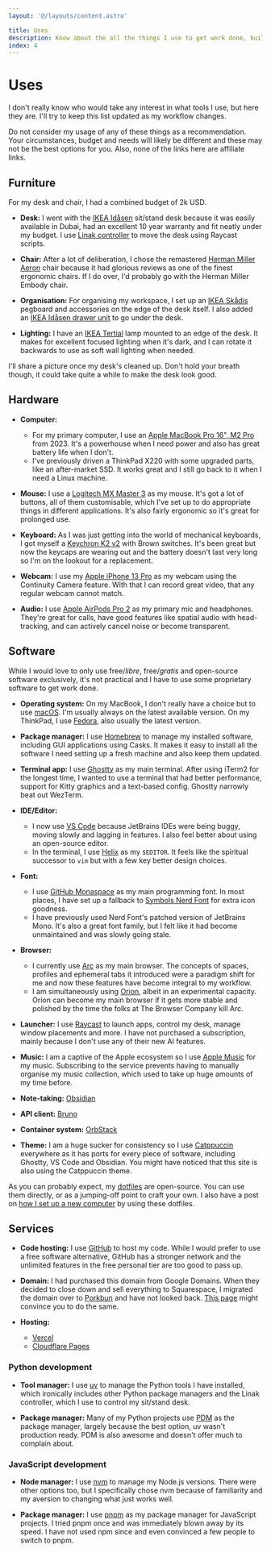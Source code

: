 ```yaml
---
layout: '@/layouts/content.astro'

title: Uses
description: Know about the all the things I use to get work done, build things, entertain myself and maintain my digital life.
index: 4
---
```


# Uses

I don't really know who would take any interest in what tools I use, but here
they are. I'll try to keep this list updated as my workflow changes.

Do not consider my usage of any of these things as a recommendation. Your
circumstances, budget and needs will likely be different and these may not be
the best options for you. Also, none of the links here are affiliate links.

## Furniture

For my desk and chair, I had a combined budget of 2k USD.

- **Desk:** I went with the
  [IKEA Idåsen](https://www.ikea.com/ae/en/p/idasen-desk-sit-stand-black-dark-grey-s89280993/)
  sit/stand desk because it was easily available in Dubai, had an excellent 10
  year warranty and fit neatly under my budget. I use
  [Linak controller](https://github.com/rhyst/linak-controller) to move the desk using
  Raycast scripts.

- **Chair:** After a lot of deliberation, I chose the remastered
  [Herman Miller Aeron](https://www.hermanmiller.com/products/seating/office-chairs/aeron-chair/)
  chair because it had glorious reviews as one of the finest ergonomic chairs. If I do
  over, I'd probably go with the Herman Miller Embody chair.

- **Organisation:** For organising my workspace, I set up an
  [IKEA Skådis](https://www.ikea.com/ae/en/p/skadis-pegboard-white-10321618/)
  pegboard and accessories on the edge of the desk itself. I also added an
  [IKEA Idåsen drawer unit](https://www.ikea.com/ae/en/p/idasen-drawer-unit-with-smart-lock-dark-grey-s19287276/)
  to go under the desk.

- **Lighting:** I have an
  [IKEA Tertial](https://www.ikea.com/ae/en/p/tertial-work-lamp-dark-grey-40450802/)
  lamp mounted to an edge of the desk. It makes for excellent focused lighting when it's
  dark, and I can rotate it backwards to use as soft wall lighting when needed.

I'll share a picture once my desk's cleaned up. Don't hold your breath though,
it could take quite a while to make the desk look good.

## Hardware

- **Computer:**
  - For my primary computer, I use an
    [Apple MacBook Pro 16", M2 Pro](https://www.apple.com/macbook-pro/compare/?modelList=MacBook-Pro-16-M2)
    from 2023. It's a powerhouse when I need power and also has great battery
    life when I don't.
  - I've previously driven a ThinkPad X220 with some upgraded parts, like an
    after-market SSD. It works great and I still go back to it when I need a
    Linux machine.

- **Mouse:** I use a
  [Logitech MX Master 3](https://www.logitech.com/en-us/products/mice/mx-master-3s.910-006557.html)
  as my mouse. It's got a lot of buttons, all of them customisable, which I've
  set up to do appropriate things in different applications. It's also fairly
  ergonomic so it's great for prolonged use.

- **Keyboard:** As I was just getting into the world of mechanical keyboards, I
  got myself a
  [Keychron K2 v2](https://www.keychron.com/products/keychron-k2-wireless-mechanical-keyboard)
  with Brown switches. It's been great but now the keycaps are wearing out and
  the battery doesn't last very long so I'm on the lookout for a replacement.

- **Webcam:** I use my
  [Apple iPhone 13 Pro](https://www.apple.com/ae/iphone/compare/?modelList=iphone-13-pro)
  as my webcam using the Continuity Camera feature. With that I can record great
  video, that any regular webcam cannot match.

- **Audio:** I use
  [Apple AirPods Pro 2](https://www.apple.com/airpods-pro/) as my primary mic
  and headphones. They're great for calls, have good features like spatial audio
  with head-tracking, and can actively cancel noise or become transparent.

## Software

While I would love to only use free/_libre_, free/_gratis_ and open-source
software exclusively, it's not practical and I have to use some proprietary
software to get work done.

- **Operating system:** On my MacBook, I don't really have a choice but to use
  [macOS](https://www.apple.com/macos/macos-sequoia/). I'm usually always on
  the latest available version. On my ThinkPad, I use
  [Fedora](https://fedoraproject.org/), also usually the latest version.

- **Package manager:** I use [Homebrew](https://brew.sh/) to manage my installed
  software, including GUI applications using Casks. It makes it easy to install
  all the software I need setting up a fresh machine and also keep them updated.

- **Terminal app:** I use [Ghostty](https://ghostty.org/) as my main terminal.
  After using iTerm2 for the longest time, I wanted to use a terminal that had
  better performance, support for Kitty graphics and a text-based config.
  Ghostty narrowly beat out WezTerm.

- **IDE/Editor:**
  - I now use [VS Code](https://code.visualstudio.com/) because JetBrains IDEs
    were being buggy, moving slowly and lagging in features. I also feel better
    about using an open-source editor.
  - In the terminal, I use [Helix](https://helix-editor.com/) as my `$EDITOR`.
    It feels like the spiritual successor to `vim` but with a few key better
    design choices.

- **Font:**
  - I use [GitHub Monaspace](https://monaspace.githubnext.com/) as my main
    programming font. In most places, I have set up a fallback to
    [Symbols Nerd Font](https://www.nerdfonts.com/font-downloads) for extra icon
    goodness.
  - I have previously used Nerd Font's patched version of JetBrains Mono. It's
    also a great font family, but I felt like it had become unmaintained and
    was slowly going stale.

- **Browser:**
  - I currently use [Arc](https://arc.net/) as my main browser. The concepts of
    spaces, profiles and ephemeral tabs it introduced were a paradigm shift for
    me and now these features have become integral to my workflow.
  - I am simultaneously using [Orion](https://kagi.com/orion/), albeit in an
    experimental capacity. Orion can become my main browser if it gets more
    stable and polished by the time the folks at The Browser Company kill Arc.

- **Launcher:** I use [Raycast](https://raycast.com/) to launch apps, control my
  desk, manage window placements and more. I have not purchased a subscription,
  mainly because I don't use any of their new AI features.

- **Music:** I am a captive of the Apple ecosystem so I use
  [Apple Music](https://www.apple.com/apple-music/) for my music. Subscribing to
  the service prevents having to manually organise my music collection, which
  used to take up huge amounts of my time before.

- **Note-taking:** [Obsidian](https://obsidian.md/)
- **API client:** [Bruno](https://usebruno.com/)
- **Container system:** [OrbStack](https://orbstack.com/)

- **Theme:** I am a huge sucker for consistency so I use
  [Catppuccin](https://catppuccin.com) everywhere as it has ports for every
  piece of software, including Ghostty, VS Code and Obsidian. You might have
  noticed that this site is also using the Catppuccin theme.

As you can probably expect, my [dotfiles](https://github.com/dhruvkb/dotfiles)
are open-source. You can use them directly, or as a jumping-off point to craft
your own. I also have a post on
[how I set up a new computer](writings/posts/setting_up_a_new_computer) by
using these dotfiles.

## Services

- **Code hosting:** I use [GitHub](https://github.com) to host my code. While I
  would prefer to use a free software alternative, GitHub has a stronger network
  and the unlimited features in the free personal tier are too good to pass up.

- **Domain:** I had purchased this domain from Google Domains. When they decided
  to close down and sell everything to Squarespace, I migrated the domain over
  to [Porkbun](https://porkbun.com) and have not looked back.
  [This page](https://porkbun.com/awesome) might convince you to do the same.

- **Hosting:**
  - [Vercel](https://vercel.com/)
  - [Cloudflare Pages](https://pages.cloudflare.com/)

### Python development

- **Tool manager:** I use [uv](https://docs.astral.sh/uv/) to manage the Python
  tools I have installed, which ironically includes other Python package
  managers and the Linak controller, which I use to control my sit/stand desk.

- **Package manager:** Many of my Python projects use
  [PDM](https://pdm-project.org) as the package manager, largely because the
  best option, uv wasn't production ready. PDM is also awesome and doesn't offer
  much to complain about.

### JavaScript development

- **Node manager:** I use [nvm](https://github.com/nvm-sh/nvm) to manage my Node.js
  versions. There were other options too, but I specifically chose nvm because of
  familiarity and my aversion to changing what just works well.

- **Package manager:** I use [pnpm](https://pnpm.io) as my package manager for
  JavaScript projects. I tried pnpm once and was immediately blown away by its speed. I
  have not used npm since and even convinced a few people to switch to pnpm.
